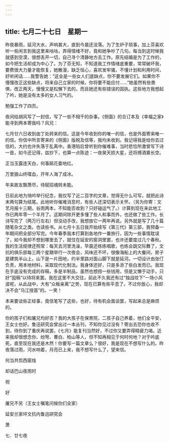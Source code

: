 ```yaml
---
---
---
```

title: 七月二十七日　星期一
---




昨夜暴雨，延河大水，声响甚大，直到今晨还没落。为了生炉子琐事，加上芬喜欢听一些闲言到我这里来咕咕，弄得情绪不好，竟和她争吵了几句。每当到这时候我就感到空漠，很想丢开一切，自己寻个清静地方去工作。原先结婚是为了工作的，如今把生活却成为中心了。为了芬无知，不知道我工作情绪底重要，常常破坏我，要费很大力量才能恢复，她散漫，缺乏恒心，喜欢发牢骚，不懂计划和利用时间，好听闲话……我警告她：“这全是一些女人们底缺点，你不要发展它们。如果你不慢慢改正这些缺点，将来自己立家的时候，你将要不能应付……”她虽然有些畏惧，改正两天，慢慢又是松懈下去的，而且她还有些错误的固执。这些地方我想起了吟，她是没有太多的女人习气的。

勉强工作了四页。

夜间给胡风写了一封信，写了一些不相干的杂事。《侧面》的合订本及《幸福之家》能寻到两本寄我吗？风兄：

七月廿六日收到由丁处转来的信。这是今年收到你的唯一的信，也是外面寄来唯一的信。你信中所言寄来的《侧面》版税及信等，我均未收到。我记得我是给你去过信的，大约也许失落于乱离中。香港陷后曾听到你催难事，当时悲恰所激曾写下诗一首，如今还记得，兹抄下，也算一点陈迹：一夜昊天损大星，还将搏酒奠长空。

正当玉露连天白，何事鹃花委地红。

万里狼山终喋血，开年人海了成冰。

年来故友飘萧尽，待赋招魂转未能。

日前此地为悄吟举行纪念，我仅写了近二百字的文章，觉得无什么可写，就把此诗末两句算为结尾。此地听你催难消息时，有些人还深切表示关怀。（另为你寄：文艺月报十三期，谷雨两本，不知能否收到？只好碰运气了。）计算到现在来此地工作已两年零一个半月了。这期间除开更多懂了些人和事而外，也还做了些工作。长诗写完了（两万行左右）但没动手改，我想放它一两年再说。另外就是写了几十篇随笔杂文之类。也读些书。从七月十五日我开始续写《第三代》第三部，我预备一年期间把全部分写完。今年春季我本打算到各地作一番旅行，因为一些事情耽误了，如今我却不想到哪里去了，就住在延安的窑洞里罢，也许还要度过几个春秋。我的生活规律还照常：每天去河里洗澡，早晨还练练唱歌，也练会跳交际舞了，文抗的俱乐部每三两个星期举行一次夜会，风味还不坏，很像海船上的大餐间，房子是建筑半山上，山下是一片田地，约半里路对面山脚下就是延河。一切设计由张仃负责，用本地材料，采取现代化制法。我身体还好，只是多添了些白发而已。我现在手底没有完成的存稿，多是半制品，虽然也想捞一些钱用，但是又懒于动手，只好“囤稿”以待将来罢。我在这里不大交往，前此不久我还有过“独战坟下”一场小风波呢，从此战中，大有“众叛亲离”之势，现在已算有些平息了。不过你放心，我却决不会“乌江授首”的。一笑！

本来要谈些正经事，竟信笔写了这些，也好，待有机会面谈罢，写起来总是麻烦的。

你的孩子们和屠兄均好否？我的大孩子在保育院，二孩子自己养着，他们全平安，王女士也好。鲁迅研究会曾出过一本丛刊，不知你见过没有？寄出去恐你也收不到，待你到了重庆再说罢。《七月》能复刊当然好，不过你又要弄得精疲力竭。近来我却很想念你、纷弩、曹白、柏山等人，但不知再相见于何时何地？对于吟底死，直至现在我还是木然！你要写一篇文章么？很好，我是现在不想写什么的。昨夜落过雨，河水响着，月亮已上来，我不想写什么了，望来信。

何当共剪西窗烛

却话巴山夜雨时

祝

好

屠兄不另（王女士嘱笔问候你们全家）

延安兰家坪文抗内鲁迅研究会

萧

七．廿七夜